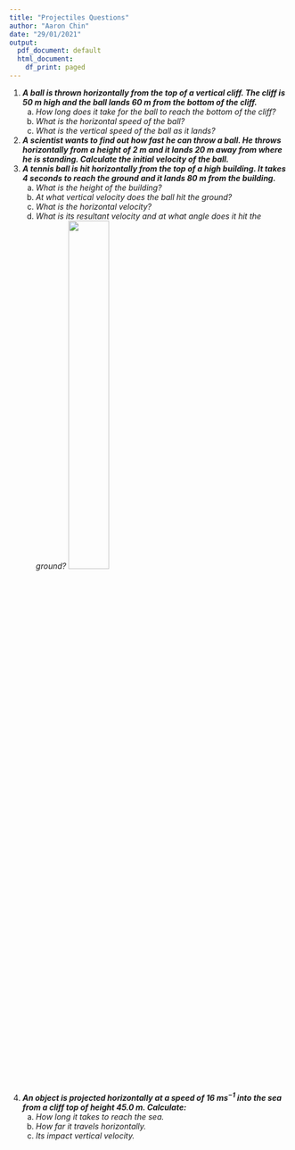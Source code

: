 ---
title: "Projectiles Questions"
author: "Aaron Chin"
date: "29/01/2021"
output:
  pdf_document: default
  html_document:
    df_print: paged
---

1. **_A ball is thrown horizontally from the top of a vertical cliff. The cliff is 50 m high and the ball lands 60 m from the bottom of the cliff._**
    a) _How long does it take for the ball to reach the bottom of the cliff?_
    \begin{align*}
    s &= ut + \frac{1}{2}at^2\\
    -50 &= 0 \times t + \frac{1}{2} \times -9.81 \times t^2\\
    \frac{1}{2} \times -9.81t^2 &= -50\\
    \frac{1}{2}\times 9.81t^2 &= 50\\
    9.81t^2 &= 100\\
    t^2 &= 10.19...\\
    t &= 3.19\: s \quad (3s.f.)
    \end{align*}
    b) _What is the horizontal speed of the ball?_
    \begin{align*}
    v &= \frac{s}{t}\\
    &= \frac{60}{3.19...}\\
    &= 18.8\:ms^{-1}\quad(3s.f.)
    \end{align*}
    c) _What is the vertical speed of the ball as it lands?_
    \begin{align*}
    s_v = -50 \quad u_v = 0 \quad v_v &= v_v \quad a_v = -9.81 \quad t = 3.19\\\\
    v^2 - u^2 &= 2as\\
    v^2 &= u^2 + 2as\\
    v &= \sqrt{u^2 + 2as}\\
    &= \sqrt{0^2 + 2\times-9.81\times-50}\\
    &= 31.3 \: ms^{-1} \quad (3s.f.)
    \end{align*}

2. _**A scientist wants to find out how fast he can throw a ball. He throws horizontally from a height of 2 m and it lands 20 m away from where he is standing. Calculate the initial velocity of the ball.**_     
\begin{align*}
s_v = -2 \quad u_v = 0 \quad v_v &= ? \quad a_v = -9.81 \quad t_v = t_v\\
s &= ut + \frac{1}{2}at^2\\
-2 &= 0 \times t \times\frac{1}{2}\times -9.81 \times t^2\\
-2 &= \frac{1}{2} \times -9.81 \times t^2\\
-4 &= -9.81t^2\\
9.81t^2 &= 4\\
t^2 &= \frac{4}{9.81}\\
t &= \sqrt{\frac{4}{9.81}}\\
t &= 0.6385... \: s\\\\
v_h = v_h \quad s_h &= 20 \quad t=0.6835...\\
v &= \frac{s}{t}\\
&= 31.3 \: ms^{-1} \quad(3s.f.)
\end{align*}
3. _**A tennis ball is hit horizontally from the top of a high building. It takes 4 seconds to reach the ground and it lands 80 m from the building.**_
    a) _What is the height of the building?_
    \begin{align*}
    s&= u_vt + \frac{1}{2}at^2 \\
    &= 0 \times 4 + \frac{1}{2}\times -9.81 \times 4^2\\
    &= -78.48 \; m\\
    \text{height}&= 78.48 \; m
    \end{align*}
    b) _At what vertical velocity does the ball hit the ground?_
    \begin{align*}
    v &= u + at\\
    &= 0 + -9.81 \times 4\\
    &= -39.24 \: ms^{-1}
    \end{align*}
    c) _What is the horizontal velocity?_
    \begin{align*}
    v_h &= \frac{s_h}{t}\\
    &= \frac{80}{4}\\
    &= 20 \: ms^{-1}\\
    \end{align*}
    d) _What is its resultant velocity and at what angle does it hit the ground?_
    \begin{align*}
    v_v &= -39.24 \\
    v_h &= 20 \\
    v_R &= \sqrt{(-39.24)^2 + 20^2}\\
    &= 44.04\:ms^{-1}\\
    \end{align*}
    ![](C:\Users\M3RCY\Documents\Aaron\A-Level\Physics\Booklets\tex notes\Projectiles Questions\3d.png){ width=40% }
    \begin{align*}
    \tan\theta &= \frac{39.24}{20}\\
    &= 1.962\\
    \theta &= 63.0^{\circ}\quad (3s.f.)\\\\
    v_R &= 44.04\:ms^{-1}\text{, }63.0^{\circ} \text{ from the horizontal (ground upon impact).}
    \end{align*}
    
4. _**An object is projected horizontally at a speed of $16 \: ms^{-1}$ into the sea from a cliff top of height 45.0 m. Calculate:**_
    a) _How long it takes to reach the sea._
    \begin{align*}
    s_v = -45 \quad u_v = 0 \quad v_v &= v_v \quad a_v = -9.81 \quad t = t\\
    s_v &= u_vt + \frac{1}{2}a_vt^2\\
    -45 &= 0 \times t + \frac{1}{2}\times -9.81 \times t^2\\
    -45 &= \frac{1}{2}\times -9.81 \times t^2 \\
    -90 &= -9.81t^2\\
    9.81t^2 &= 90 \\
    t^2 &= 9.17...\\
    t&= 3.03 \: s \quad(3s.f.)
    \end{align*}
    b) _How far it travels horizontally._
    \begin{align*}
    v_h &= \frac{s_h}{t}\\
    s_h &= v_h \times t\\
    &= 16 \times 3.03...\\
    &= 48.5 \: m \quad (3s.f.)
    \end{align*}
    c) _Its impact vertical velocity._
    \begin{align*}
     s_v = -45 \quad u_v = 0 \quad v_v &= v_v \quad a_v = -9.81 \quad t = t\\
     v_v^2 - u^2 &= 2as\\
     v_v^2 &= u^2 + 2as\\
     v_v &= \sqrt{u^2 + 2as}\\
     &= \sqrt{0 + 2 \times -9.81 \times -45}\\
     &= 29.7 \: ms^{-1} \quad (3s.f.)
     \end{align*}
    